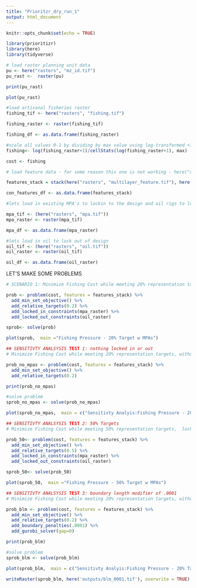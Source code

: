 ```yaml
---
title: "Prioritzr_dry_run_1"
output: html_document
---
```


```r
knitr::opts_chunk$set(echo = TRUE)

library(prioritizr)
library(here)
library(tidyverse)

```

```r
# load raster planning unit data
pu <- here("rasters", "mz_id.tif")
pu_rast <-  raster(pu)

print(pu_rast)

plot(pu_rast)
```

```r
#load artisanal fisheries raster
fishing_tif <- here("rasters", "fishing.tif")

fishing_raster <- raster(fishing_tif)

fishing_df <- as.data.frame(fishing_raster)

#scale all values 0-1 by dividing by max value using log-transformed +1 fishing values (+1 so that zero values are transformed to zero not NA)
fishing<- log(fishing_raster+1)/cellStats(log(fishing_raster+1), max)

cost <- fishing
```

```r
# load feature data - for some reason this one is not working - here("rasters", "species", "species_Fis-23071.tif")

features_stack = stack(here("rasters", "multilayer_feature.tif"), here("rasters", "species", "species_Fis-31568.tif"),  here("rasters", "species", "species_Fis-23898.tif"), here("rasters", "species", "species_Fis-23899.tif"), here("rasters", "species", "species_Fis-23061.tif"), here("rasters", "species", "species_Fis-23064.tif"), here("rasters", "species", "species_Fis-58485.tif"), here("rasters", "species", "species_Fis-29423.tif"), here("rasters", "species", "species_Fis-29388.tif"), here("rasters", "species", "species_Fis-30583.tif"), here("rasters", "species", "species_Fis-23273.tif"), here("rasters", "species", "species_Fis-23274.tif"), here("rasters", "species", "species_Fis-23277.tif"), here("rasters", "species", "species_Fis-8339.tif"), here("rasters", "species", "species_Fis-47352.tif"), here("rasters", "species", "species_Fis-24098.tif"), here("rasters", "species", "species_Fis-163295.tif"), here("rasters", "species", "species_Fis-61508.tif"), here("rasters", "species", "species_Fis-30521.tif"), here("rasters", "species", "species_Fis-32599.tif"), here("rasters", "species", "species_Fis-131821.tif"), here("rasters", "species", "species_Fis-32975.tif"))

con_features_df <- as.data.frame(features_stack)

```

```r
#lets load in existing MPA's to lockin to the design and oil rigs to lock out

mpa_tif <- (here("rasters", "mpa.tif")) 
mpa_raster <- raster(mpa_tif) 

mpa_df <- as.data.frame(mpa_raster)
```


```r
#lets load in oil to lock out of design
oil_tif <- (here("rasters", "oil.tif")) 
oil_raster <- raster(oil_tif) 

oil_df <- as.data.frame(oil_raster)
```

LET'S MAKE SOME PROBLEMS
```r
# SCENARIO 1: Minimize Fishing Cost while meeting 20% representation targets, locking in MPAs, and locking out oil rigs

prob <- problem(cost, features = features_stack) %>%
  add_min_set_objective() %>%
  add_relative_targets(0.2) %>%
  add_locked_in_constraints(mpa_raster) %>%
  add_locked_out_constraints(oil_raster)

sprob<- solve(prob) 

plot(sprob,  main ="Fishing Pressure - 20% Target w MPAs")

```



```r
## SENSITIVTY ANALSYSIS TEST 1: nothing locked in or out
# Minimize Fishing Cost while meeting 20% representation targets, without locking in MPAs, and locking out oil rigs

prob_no_mpas <- problem(cost, features = features_stack) %>%
  add_min_set_objective() %>%
  add_relative_targets(0.2)

print(prob_no_mpas)

#solve problem
sprob_no_mpas <- solve(prob_no_mpas)

plot(sprob_no_mpas,  main = c("Sensitivty Analyis:Fishing Pressure - 20% Targets"))
```

```r
## SENSITIVTY ANALSYSIS TEST 2: 50% Targets
# Minimize Fishing Cost while meeting 50% representation targets,  locking in MPAs, and locking out oil rigs

prob_50<- problem(cost, features = features_stack) %>%
  add_min_set_objective() %>%
  add_relative_targets(0.5) %>%
  add_locked_in_constraints(mpa_raster) %>%
  add_locked_out_constraints(oil_raster)

sprob_50<- solve(prob_50)

plot(sprob_50,  main ="Fishing Pressure - 50% Target w MPAs")

```


```r
## SENSITIVTY ANALSYSIS TEST 3: boundary length modifier of .0001
# Minimize Fishing Cost while meeting 20% representation targets, without locking in MPAs, and locking out oil rigs

prob_blm <- problem(cost, features = features_stack) %>%
  add_min_set_objective() %>%
  add_relative_targets(0.2) %>%
  add_boundary_penalties(.0001) %>%
  add_gurobi_solver(gap=0)

print(prob_blm)

#solve problem
sprob_blm <- solve(prob_blm)

plot(sprob_blm,  main = c("Sensitivty Analyis:Fishing Pressure - 20% Targets"))

writeRaster(sprob_blm, here('outputs/blm_0001.tif'), overwrite = TRUE)
```


